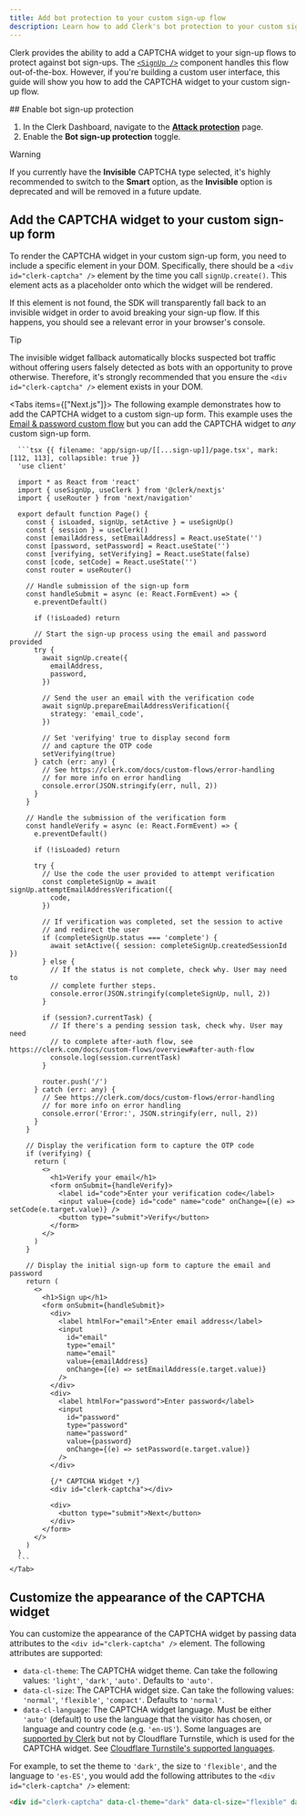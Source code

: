 ```yaml
---
title: Add bot protection to your custom sign-up flow
description: Learn how to add Clerk's bot protection to your custom sign-up flow.
---
```


<Include src="_partials/custom-flows-callout" />

Clerk provides the ability to add a CAPTCHA widget to your sign-up flows to protect against bot sign-ups. The [`<SignUp />`](/docs/components/authentication/sign-up) component handles this flow out-of-the-box. However, if you're building a custom user interface, this guide will show you how to add the CAPTCHA widget to your custom sign-up flow.

<Steps>
  ## Enable bot sign-up protection

  1. In the Clerk Dashboard, navigate to the [**Attack protection**](https://dashboard.clerk.com/last-active?path=user-authentication/attack-protection) page.
  1. Enable the **Bot sign-up protection** toggle.

  > [!WARNING]
  > If you currently have the **Invisible** CAPTCHA type selected, it's highly recommended to switch to the **Smart** option, as the **Invisible** option is deprecated and will be removed in a future update.

  ## Add the CAPTCHA widget to your custom sign-up form

  To render the CAPTCHA widget in your custom sign-up form, you need to include a specific element in your DOM. Specifically, there should be a `<div id="clerk-captcha" />` element by the time you call `signUp.create()`. This element acts as a placeholder onto which the widget will be rendered.

  If this element is not found, the SDK will transparently fall back to an invisible widget in order to avoid breaking your sign-up flow. If this happens, you should see a relevant error in your browser's console.

  > [!TIP]
  > The invisible widget fallback automatically blocks suspected bot traffic without offering users falsely detected as bots with an opportunity to prove otherwise. Therefore, it's strongly recommended that you ensure the `<div id="clerk-captcha" />` element exists in your DOM.

  <Tabs items={["Next.js"]}>
    <Tab>
      The following example demonstrates how to add the CAPTCHA widget to a custom sign-up form. This example uses the [Email & password custom flow](/docs/custom-flows/email-password) but you can add the CAPTCHA widget to _any_ custom sign-up form.

      ```tsx {{ filename: 'app/sign-up/[[...sign-up]]/page.tsx', mark: [112, 113], collapsible: true }}
      'use client'

      import * as React from 'react'
      import { useSignUp, useClerk } from '@clerk/nextjs'
      import { useRouter } from 'next/navigation'

      export default function Page() {
        const { isLoaded, signUp, setActive } = useSignUp()
        const { session } = useClerk()
        const [emailAddress, setEmailAddress] = React.useState('')
        const [password, setPassword] = React.useState('')
        const [verifying, setVerifying] = React.useState(false)
        const [code, setCode] = React.useState('')
        const router = useRouter()

        // Handle submission of the sign-up form
        const handleSubmit = async (e: React.FormEvent) => {
          e.preventDefault()

          if (!isLoaded) return

          // Start the sign-up process using the email and password provided
          try {
            await signUp.create({
              emailAddress,
              password,
            })

            // Send the user an email with the verification code
            await signUp.prepareEmailAddressVerification({
              strategy: 'email_code',
            })

            // Set 'verifying' true to display second form
            // and capture the OTP code
            setVerifying(true)
          } catch (err: any) {
            // See https://clerk.com/docs/custom-flows/error-handling
            // for more info on error handling
            console.error(JSON.stringify(err, null, 2))
          }
        }

        // Handle the submission of the verification form
        const handleVerify = async (e: React.FormEvent) => {
          e.preventDefault()

          if (!isLoaded) return

          try {
            // Use the code the user provided to attempt verification
            const completeSignUp = await signUp.attemptEmailAddressVerification({
              code,
            })

            // If verification was completed, set the session to active
            // and redirect the user
            if (completeSignUp.status === 'complete') {
              await setActive({ session: completeSignUp.createdSessionId })
            } else {
              // If the status is not complete, check why. User may need to
              // complete further steps.
              console.error(JSON.stringify(completeSignUp, null, 2))
            }

            if (session?.currentTask) {
              // If there's a pending session task, check why. User may need
              // to complete after-auth flow, see https://clerk.com/docs/custom-flows/overview#after-auth-flow
              console.log(session.currentTask)
            }

            router.push('/')
          } catch (err: any) {
            // See https://clerk.com/docs/custom-flows/error-handling
            // for more info on error handling
            console.error('Error:', JSON.stringify(err, null, 2))
          }
        }

        // Display the verification form to capture the OTP code
        if (verifying) {
          return (
            <>
              <h1>Verify your email</h1>
              <form onSubmit={handleVerify}>
                <label id="code">Enter your verification code</label>
                <input value={code} id="code" name="code" onChange={(e) => setCode(e.target.value)} />
                <button type="submit">Verify</button>
              </form>
            </>
          )
        }

        // Display the initial sign-up form to capture the email and password
        return (
          <>
            <h1>Sign up</h1>
            <form onSubmit={handleSubmit}>
              <div>
                <label htmlFor="email">Enter email address</label>
                <input
                  id="email"
                  type="email"
                  name="email"
                  value={emailAddress}
                  onChange={(e) => setEmailAddress(e.target.value)}
                />
              </div>
              <div>
                <label htmlFor="password">Enter password</label>
                <input
                  id="password"
                  type="password"
                  name="password"
                  value={password}
                  onChange={(e) => setPassword(e.target.value)}
                />
              </div>

              {/* CAPTCHA Widget */}
              <div id="clerk-captcha"></div>

              <div>
                <button type="submit">Next</button>
              </div>
            </form>
          </>
        )
      }
      ```
    </Tab>
  </Tabs>

  ## Customize the appearance of the CAPTCHA widget

  You can customize the appearance of the CAPTCHA widget by passing data attributes to the `<div id="clerk-captcha" />` element. The following attributes are supported:

  - `data-cl-theme`: The CAPTCHA widget theme. Can take the following values: `'light'`, `'dark'`, `'auto'`. Defaults to `'auto'`.
  - `data-cl-size`: The CAPTCHA widget size. Can take the following values: `'normal'`, `'flexible'`, `'compact'`. Defaults to `'normal'`.
  - `data-cl-language`: The CAPTCHA widget language. Must be either `'auto'` (default) to use the language that the visitor has chosen, or language and country code (e.g. `'en-US'`). Some languages are [supported by Clerk](/docs/customization/localization) but not by Cloudflare Turnstile, which is used for the CAPTCHA widget. See [Cloudflare Turnstile's supported languages](https://developers.cloudflare.com/turnstile/reference/supported-languages).

  For example, to set the theme to `'dark'`, the size to `'flexible'`, and the language to `'es-ES'`, you would add the following attributes to the `<div id="clerk-captcha" />` element:

  ```html
  <div id="clerk-captcha" data-cl-theme="dark" data-cl-size="flexible" data-cl-language="es-ES" />
  ```
</Steps>
